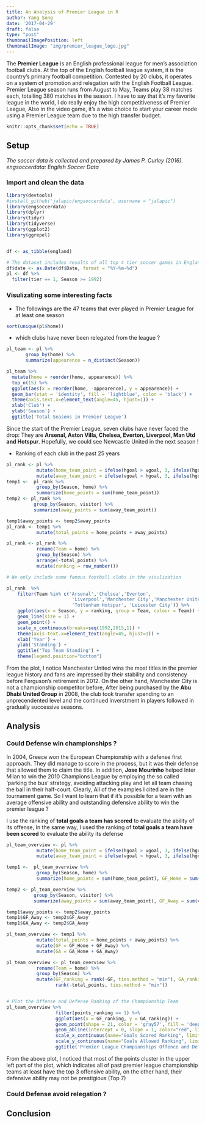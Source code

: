 ```yaml
---
title: An Analysis of Premier League in R
author: Yang Song
date: '2017-04-29'
draft: false
type: "post"
thumbnailImagePosition: left
thumbnailImage: "img/premier_league_logo.jpg"
---
```



The **Premier League** is an English professional league for men's association football clubs. At the top of the English football league system, it is the country's primary football competition. Contested by 20 clubs, it operates on a system of promotion and relegation with the English Football League. Premier League season runs from August to May, Teams play 38 matches each, totalling 380 matches in the season. I have to say that it's my favorite league in the world, I do really enjoy the high competitiveness of Premier League, Also in the video game, it's a wise choice to start your career mode using a Premier League team due to the high transfer budget.



<!--more-->


```r
knitr::opts_chunk$set(echo = TRUE)
```


## Setup

*The soccer data is collected and prepared by James P. Curley (2016). engsoccerdata: English Soccer Data*

### Import and clean the data

```r
library(devtools)
#install_github('jalapic/engsoccerdata', username = "jalapic")
library(engsoccerdata)
library(dplyr)
library(tidyr)
library(tidyverse)
library(ggplot2)
library(ggrepel)


df <- as_tibble(england)

# The dataset includes results of all top 4 tier soccer games in England since 1888, In our analysis, We are only interested in the Premier League which started in 1992.
df$date <- as.Date(df$Date, format = "%Y-%m-%d")
pl <- df %>%
  filter(tier == 1, Season >= 1992)
```


### Visulizating some interesting facts

* The followings are the 47 teams that ever played in Premier League for at least one season

```r
sort(unique(pl$home))
```

* which clubs have never been relegated from the league ?

```r

pl_team <- pl %>%
       group_by(home) %>%
       summarize(appearence = n_distinct(Season))

pl_team %>%
  mutate(home = reorder(home, appearence)) %>%
  top_n(15) %>%
  ggplot(aes(x = reorder(home, -appearence), y = appearence)) +
  geom_bar(stat = 'identity', fill = 'lightblue', color = 'black') +
  theme(axis.text.x=element_text(angle=45, hjust=1)) +
  xlab('Club') +
  ylab('Season') +
  ggtitle('Total Seasons in Premier League')

```

Since the start of the Premier League, seven clubs have never faced the drop: They are **Arsenal, Aston Villa, Chelsea, Everton, Liverpool, Man Utd and Hotspur**. Hopefully, we could see Newcastle United in the next season ! <br />

* Ranking of each club in the past 25 years

```r
pl_rank <- pl %>%
           mutate(home_team_point = ifelse(hgoal > vgoal, 3, ifelse(hgoal == vgoal, 1, 0))) %>%
           mutate(away_team_point = ifelse(vgoal > hgoal, 3, ifelse(hgoal == vgoal, 1, 0)))
temp1 <-  pl_rank %>%
           group_by(Season, home) %>%
           summarize(home_points = sum(home_team_point))
temp2 <- pl_rank %>%
          group_by(Season, visitor) %>%
          summarize(away_points = sum(away_team_point))

temp1$away_points <- temp2$away_points
pl_rank <- temp1 %>%
           mutate(total_points = home_points + away_points)

pl_rank <- pl_rank %>%
           rename(Team = home) %>%
           group_by(Season) %>%
           arrange(-total_points) %>%
           mutate(ranking = row_number())

# We only include some famous football clubs in the visulization

pl_rank  %>%
    filter(Team %in% c('Arsenal','Chelsea','Everton',
                        'Liverpool','Manchester City','Manchester United',
                        'Tottenham Hotspur', 'Leicester City')) %>%
    ggplot(aes(x = Season, y = ranking, group = Team, colour = Team)) +
    geom_line(size = 1) +
    geom_point() +
    scale_x_continuous(breaks=seq(1992,2015,1)) +
    theme(axis.text.x=element_text(angle=45, hjust=1)) +
    xlab('Year') +
    ylab('Standing') +
    ggtitle('Top Team Standing') +
    theme(legend.position="bottom")


```

From the plot, I notice Manchester United wins the most titles in the premier league history and fans are impressed by their stability and consistency before Ferguson's retirement in 2012. On the other hand, Manchester City is not a championship competitor before, After being purchased by the **Abu Dhabi United Group** in 2008, the club took transfer spending to an unprecendented level and the continued inverstment in players followed in gradually successive seasons.<br />






## Analysis

### Could Defense win championships ?

In 2004, Greece won the European Championship with a defense first approach. They did manage to score in the process, but it was their defense that allowed them to claim the title. In addition, **Jose Mourinho** helped Inter Milan to win the 2010 Champions League by employing the so called 'parking the bus' strategy,  avoiding attacking play and let all team chasing the ball in their half-court. Clearly, All of the examples I cited are in the tournament game. So I want to learn that if it's possible for a team with an average offensive ability and outstanding defensive ability to win the premier league ?

I use the ranking of **total goals a team has scored** to evaluate the ability of its offense, In the same way, I used the ranking of **total goals a team have been scored** to evaluate the ability its defense

```r
pl_team_overview <- pl %>%
           mutate(home_team_point = ifelse(hgoal > vgoal, 3, ifelse(hgoal == vgoal, 1, 0))) %>%
           mutate(away_team_point = ifelse(vgoal > hgoal, 3, ifelse(hgoal == vgoal, 1, 0)))

temp1 <-  pl_team_overview %>%
           group_by(Season, home) %>%
           summarize(home_points = sum(home_team_point), GF_Home = sum(hgoal), GA_Home = sum(vgoal))

temp2 <- pl_team_overview %>%
          group_by(Season, visitor) %>%
          summarize(away_points = sum(away_team_point), GF_Away = sum(vgoal), GA_Away = sum(hgoal))

temp1$away_points <- temp2$away_points
temp1$GF_Away <- temp2$GF_Away
temp1$GA_Away <- temp2$GA_Away

pl_team_overview <- temp1 %>%
           mutate(total_points = home_points + away_points) %>%
           mutate(GF = GF_Home + GF_Away) %>%
           mutate(GA = GA_Home + GA_Away)

pl_team_overview <- pl_team_overview %>%
           rename(Team = home) %>%
           group_by(Season) %>%
           mutate(GF_ranking = rank(-GF, ties.method = "min"), GA_ranking = rank(GA, ties.method = "min"), points_ranking =
                  rank(-total_points, ties.method = "min"))


# Plot the Offense and Defense Ranking of the Championship Team
pl_team_overview %>%
                  filter(points_ranking == 1) %>%
                  ggplot(aes(x = GF_ranking, y = GA_ranking)) +
                  geom_point(shape = 21, color = 'gray57', fill = 'deepskyblue3', size = 3, alpha = 1/3) +
                  geom_abline(intercept = 0, slope = 1, color="red", linetype="dashed") +
                  scale_x_continuous(name="Goals Scored Ranking", limits=c(1, 8), breaks = seq(1,8,1)) +
                  scale_y_continuous(name="Goals Allowed Ranking", limits=c(1, 8), breaks = seq(1,8,1)) +
                  ggtitle('Premier League Championships Offence and Defense Ranking')


```

From the above plot, I noticed that most of the points cluster in the upper left part of the plot, which indicates all of past premier league championship teams at least have the top 3 offensive ability, on the other hand, their defensive ability may not be prestigious (Top 7)




### Could Defense avoid relegation ?



## Conclusion